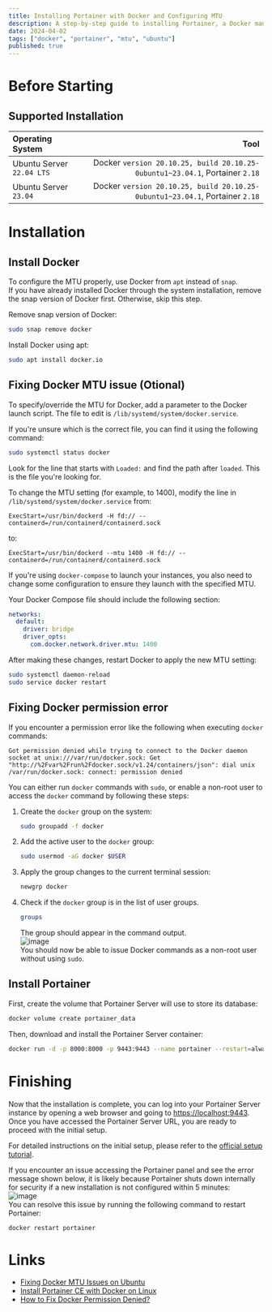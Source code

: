 ```yaml
---
title: Installing Portainer with Docker and Configuring MTU
description: A step-by-step guide to installing Portainer, a Docker management tool, and configuring the MTU setting. Includes Docker installation, MTU issue fixes, permission error resolution, and Portainer deployment using Docker
date: 2024-04-02
tags: ["docker", "portainer", "mtu", "ubuntu"]
published: true
---
```


# Before Starting

## Supported Installation

| Operating System | Tool |
|:-|-:|
| Ubuntu Server `22.04 LTS` | Docker `version 20.10.25, build 20.10.25-0ubuntu1~23.04.1`, Portainer `2.18` |
| Ubuntu Server `23.04` | Docker `version 20.10.25, build 20.10.25-0ubuntu1~23.04.1`, Portainer `2.18` |

# Installation

## Install Docker
To configure the MTU properly, use Docker from `apt` instead of `snap`.  
If you have already installed Docker through the system installation, remove the snap version of Docker first. Otherwise, skip this step.  

Remove snap version of Docker:
```bash
sudo snap remove docker
```
Install Docker using apt:
```bash
sudo apt install docker.io
```

## Fixing Docker MTU issue (Otional)
To specify/override the MTU for Docker, add a parameter to the Docker launch script. The file to edit is `/lib/systemd/system/docker.service`.

If you're unsure which is the correct file, you can find it using the following command:
```bash
sudo systemctl status docker
```
Look for the line that starts with `Loaded:` and find the path after `loaded`. This is the file you're looking for.

To change the MTU setting (for example, to 1400), modify the line in `/lib/systemd/system/docker.service` from:
```
ExecStart=/usr/bin/dockerd -H fd:// --containerd=/run/containerd/containerd.sock
```
to:
```
ExecStart=/usr/bin/dockerd --mtu 1400 -H fd:// --containerd=/run/containerd/containerd.sock
```
If you're using `docker-compose` to launch your instances, you also need to change some configuration to ensure they launch with the specified MTU.

Your Docker Compose file should include the following section:
```yaml
networks:
  default:
    driver: bridge
    driver_opts:
      com.docker.network.driver.mtu: 1400
```
After making these changes, restart Docker to apply the new MTU setting:
```bash
sudo systemctl daemon-reload
sudo service docker restart
```

## Fixing Docker permission error
If you encounter a permission error like the following when executing `docker` commands:
```
Got permission denied while trying to connect to the Docker daemon socket at unix:///var/run/docker.sock: Get "http://%2Fvar%2Frun%2Fdocker.sock/v1.24/containers/json": dial unix /var/run/docker.sock: connect: permission denied
```
You can either run `docker` commands with `sudo`, or enable a non-root user to access the `docker` command by following these steps:
1. Create the `docker` group on the system:
    ```bash
    sudo groupadd -f docker
    ```
2. Add the active user to the `docker` group:
    ```bash
    sudo usermod -aG docker $USER
    ```
3. Apply the group changes to the current terminal session:
    ```bash
    newgrp docker
    ```
4. Check if the `docker` group is in the list of user groups.
    ```bash
    groups
    ```
    The group should appear in the command output.  
    ![image](https://user-images.githubusercontent.com/75195127/263680860-0864390c-b2e1-4d9e-96e3-eaaf3e9b820a.png)  
    You should now be able to issue Docker commands as a non-root user without using `sudo`.  

## Install Portainer
First, create the volume that Portainer Server will use to store its database:
```bash
docker volume create portainer_data
```
Then, download and install the Portainer Server container:
```bash
docker run -d -p 8000:8000 -p 9443:9443 --name portainer --restart=always -v /var/run/docker.sock:/var/run/docker.sock -v portainer_data:/data portainer/portainer-ce:latest
```

# Finishing

Now that the installation is complete, you can log into your Portainer Server instance by opening a web browser and going to [https://localhost:9443](https://localhost:9443).  
Once you have accessed the Portainer Server URL, you are ready to proceed with the initial setup.  

For detailed instructions on the initial setup, please refer to the [official setup tutorial](https://docs.portainer.io/start/install-ce/server/setup).  

If you encounter an issue accessing the Portainer panel and see the error message shown below, it is likely because Portainer shuts down internally for security if a new installation is not configured within 5 minutes:  
![image](https://user-images.githubusercontent.com/75195127/263686335-818dc78f-c775-40a1-8779-3ac2962e9dc4.png)  
You can resolve this issue by running the following command to restart Portainer:
```shell
docker restart portainer
```

# Links

- [Fixing Docker MTU Issues on Ubuntu](https://www.civo.com/learn/fixing-networking-for-docker)
- [Install Portainer CE with Docker on Linux](https://docs.portainer.io/start/install-ce/server/docker/linux)
- [How to Fix Docker Permission Denied?](https://phoenixnap.com/kb/docker-permission-denied)